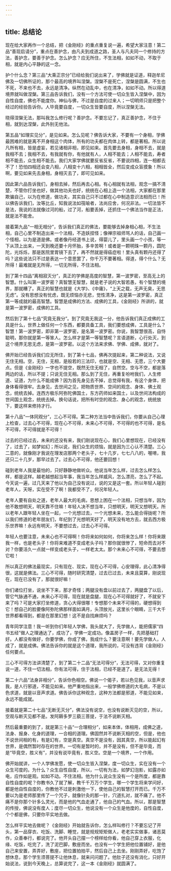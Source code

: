 ```yaml
---
---
---
```

title: 总结论
---




现在给大家再作一个总结，把《金刚经》的重点重复说一遍，希望大家注意！第二品“善现启请分”，重点在善护念，由凡夫到成道之路，圣人与凡夫同一个修持的方法，善护念，要善于护念。怎么护念？应无所住，不生法相，如如不动，不取于相，就是内心平静的这一念。

护个什么念？第三品“大乘正宗分”已经给我们说出来了，学佛就是证道，释迦牟尼佛及一切佛所证的，那个最高的境界叫涅槃。涅槃不是死亡，涅槃是圆满，不生也不死，不来也不去，永远是清净。纵然在动乱中，也在清净，如如不动。所以得道境界就叫做涅槃。第三品告诉我们，没有一个方法可使一切众生皆入涅槃中，因为自性自度，佛也不能度你。神仙与佛，不过是自度的过来人；一切明师只是把整个经过的经验告诉你。人毕竟要自度，一切众生皆要自度，所以涅槃无法。

晓得涅槃无法，那叫我怎么修行呢？善护念。不要忘记了，真正善护念，不住于相，就到达涅槃，此外别无他法。

第五品“如理实见分”，是见如来。怎么见呢？佛告诉大家，不要有一个身相，学佛最困难的就是离不开身相这个肉体，所有的功夫都在肉体上转，都是著相。所以说凡所有相，皆是虚妄，若见诸相非相，即见如来。首先要去身相，身相不去，就是我相不去；我相不去，有我就有你，有他就有人，人相不能去；人相不能去，寿者相不能去，众生相不能去。我们大家学佛就要反省反省，不要说四相，连一相都去不了！恐怕四相还会变八相，八相变十六相，相相皆全，然后变成众盲摸象！所以啊，要见如来先去身相，身相灭去了，即可见如来。

因此第六品告诉我们，身相去掉，然后再去心相。有心相就有法相，观念一搞不清楚，不管你打坐也好，做其他功夫也好，统统在心相上造一个法相，大家都在那里欺骗自己，以为在修道，做功夫，其实自己只不过都在心中制造意识法相而已！所以佛告诉我们，汝等比丘，知我说法如筏喻者，法尚应舍，何况非法。一切法皆不是法，我说的法就像过河的船，过了河，船要丢掉，还抓住一个佛法当作是正法，就是法不能舍。

接着第九品“一相无相分”，告诉我们真正的佛法，要能够去掉身相心相，不生法相，自己心里不制造出来一个法相，不造妖捏怪；像禅宗祖师骂人的话，自己画一个怪相，以为是道是佛。或者像丹经道书上说，得婴儿了，里头画一个小孩，等一下从顶上出来，一天到晚还要十月怀胎，多辛苦啊！或者是一颗明珠一颗丹，圆陀陀，光烁烁，那是医院里胃镜下去了，再不然就是得癌症啦！里头真有颗丹还得了吗？这些说法只不过是表达一个意思罢了，你千万不要著相。得道，得个什么？无所得！最难就是无所得，一切无所得，不住法相。

到了第十四品“离相寂灭分”，真正的学佛是高度的智慧，第一波罗密，至高无上的智慧。什么叫第一波罗密？真智慧无智慧，就是老子说的大智若愚，有个智慧的境界，那就糟了。真正的智慧也就是《大学》、《中庸》，“上天之载，无声无臭，无思无虑”。没有思想没有忧虑，既无烦恼亦无悲，觉性清净，这是第一波罗密，真正第一等成就的最高智慧。智慧是成佛的方法、成佛的工具，《金刚经》所讲的，就是第一波罗密，成佛的工具。

然后到了第十七品“究竟无我分”。到了究竟无我这一分，他告诉我们真正成佛的工具是什么，世界上做任何一个东西，都要具备工具，我们要想成佛，工具是什么？智慧！第一波罗密，即非第一波罗密，是名第一波罗密。你说，我智慧很高，自恃聪明，那你就是第一等笨人。怎么样才是第一等智慧呢？言语道断，心行处灭，到这个境界无思无虑，是第一波罗密。以这个方法来求佛、学佛、成佛，就对了。

佛开始已经告诉我们应无所住，到了第十七品，佛再次提起来，第二种说法，又说无住无相。空，无住，无相，是般若的三法印，也就是空、无相、无愿，三个大要点。但是《金刚经》一字也不提空，既然无住无相了，自然空。空与不空，都是落两边的话，所以不提；只说无住无相。那么到了无住，再重复吩咐我们，人生修道、证道，为什么不能成佛？因为首先身见去不掉，总觉得有我，有这个身体，把身体看得很牢。去身见，去世间之见，把物质世界、空间的观念、身体、佛土观念，统统去掉。连西方极乐阿弥陀佛国土，东方药师如来国土，以及世间法构成的世间国土观念，统统去掉。换句话说，把所有时空的观念、身心的观念，统统放下，要这样来修持才行。

第十八品“一体同观分”，三心不可得。第二种方法当中告诉我们，你要从自己心理上检查，过去心不可得，现在心不可得，未来心不可得，不可得的也不可得，是名不可得，不可得就是不可得！

过去的已经过去，未来的还没有来，我们刚说现在心，我们心里想现在，已经没有了，过去了，如梦如幻；所以说，我们众生的烦恼，就是因为三心认不清楚。三心二意的，就像刚才我说在理发店那两个老头子，七十几岁，七七八八的，喔唷，我还只二十几岁，那早过去了。过去心不可得，他还要回想！

碰到老年人我是最怕的，只好静静地做听众。他说当年怎么样，过去怎么样怎么样，都是这样。越老越想起当年事，我当年怎么样威风，怎么漂亮，怎么了不起。今天说一遍，过几天来了他以为自己没有说过，说的又是这一套。所以年轻人碰到老年人，天呀，实在受不了啊！我都受不了，何况年轻人。

老年人要有自处之道，老年人最大的毛病，思想上困在一个法相，只想当年，因为他不敢想明天，明天靠不住嘛！年轻人决不想当年，只想明天，明天又想明天。所以老年人跟年轻人坐在一起，一个光想过去，一个光想未来，怎么能合得拢呢？所以我们修道的老年朋友们，年纪到了光想明天好了，明天没有地方去，就去西方极乐世界嘛！永远有明天，不要想过去，过去心不可得。

年轻人也要注意，未来心也不可得啊！你将来如何如何，你将来怎么样！你将来跟我一样，也是老头子！你将来难道不变成老头子吗？那你就很惨了，短命而去对不对？你要活久一点就一样变成老头子，一样老太太。那个未来心不可得，不要去想它啦！

所以真正的佛法最现实，只有现在、现实，现在心不可得，心安理得，此心清净得很，这就是佛法。三心不可得，随时研究清楚，过去已过去，未来且莫算，刚说现在，现在已没有了，那就很好嘛！

你们诸位打坐，说坐不下来，那才奇怪；两腿没有盘以前过去了，两腿盘了以后，管它气脉通不通，未来心不可得，现在就是盘腿，现在心不可得就好了，不就安下来了吗？可是大家打坐修道，贪心大得很哪！专想那个未来不可得的，硬想得到它！想自己的脸要像阿弥陀佛那样面如满月，头顶放光，这里长个眼睛，三千大千世界都看得到，都是在那里幻想！这不是自找麻烦吗？

青年同学注意！我一听到你们年轻人学佛，我头就大了，先学做人，能把儒家“四书五经”做人之理通达了，成功了，学佛一定成功。像盖房子一样，先把基础打好。人都没有做好，你要学佛，你成了佛，我成什么？要注意啊！要先学做人，人成了，就是成佛。佛法告诉你的就是这个道理，我所说的，可没有违背《金刚经》任何要点。

三心不可得方法讲清楚了，到了第二十二品“无法可得分”，无法可得，又对你重复说一道，不住一切法相，你有法可得，住于法相，已经不是道了。是无法无得！

第二十六品“法身非相分”，告诉你色相空。佛说一个偈子，若以色见我，以音声求我，是人行邪道，不能见如来。他严重地指出来，一般学佛修道的大毛病，不是以色求道，就是以音声求道。佛告诉你这种观念，这种方法都是邪道，不能见如来，永远不能成就。

接着就是第二十七品“无断无灭分”，佛法没有说空，也没有说断灭见的空，所以，空观与断灭见都不是。发阿耨多罗三藐三菩提，于法不说断灭相。

然后最重要的到了，就是第三十品“一合理相分”，如来本体，体相用，成佛之道，法身、报身、化身的道理，一合相的道理。佛固然并不说断灭相的空，但是，他也不说世间相的有，有是幻有，空是真空。真空不是没有，因其真空，所以能起幻有世界，是偶然暂时存在的世界。一切有是暂时的，并不是没有，但不是毕竟，而是“毕竟空，胜义有”，并没有说毕竟有，胜义空。空是一个境界，一个作用。

佛开始就讲，一个人学佛发愿，使一切众生皆入涅槃，度一切众生，实在没有一个众生可度的。为什么？众生自性自度，所以，一切有为法，如梦幻泡影，如露亦如电，应作如是观。如如不动。不住法相。他为什么说众生没有一个是所度，都是靠自性自度的呢？你教书久了就了解，教千千万万个学生，哪一个学生将来学问好，都是他自性自度的，你教他不过是刺激他一下，使他自己的智慧打开而已。千万不要以为是老师那里传了一个咒子，就像针灸的那一针，穴道扎对，就不痛了。他不痛不是你那个针多么灵光，而是他的气血走通了，他自己的气血。所以，那是智慧的传授，佛说没有度人；度尽一切众生，他说没有一个众生是他度的，自性自度，个个都是佛，只要你平实地去做。

怎么样平实地去做呢？《金刚经》开始就告诉你，怎么样叫修行？不要忘记了开头，第一品穿衣、吃饭、洗脚、睡觉，就是规规矩矩做人，老老实实做事，诸恶莫作，众善奉行，都说完了。他开头自己摆一个榜样给你看，他自己穿上衣服，化缘、吃饭，吃完了，洗了泥巴脚，敷座而坐。也没有一个学生把他位置铺好，是他自己来安置，弄弄好，敷座，把位置拍拍平，然后自己上去坐。刚刚弄好，吃饱了想休息，那个学生须菩提不让他休息，就来问问题了。他肚子还没有消化，只好开始说法，说到今天晚上，总算说完了，这一本《金刚经》就圆满了。
